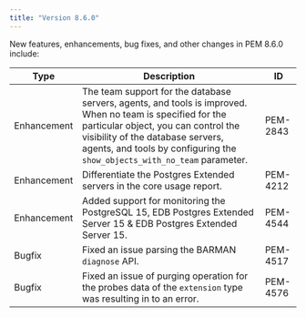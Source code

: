 ```yaml
---
title: "Version 8.6.0"
---
```


New features, enhancements, bug fixes, and other changes in PEM 8.6.0 include:

| Type         | Description                                                                                                                                                                                                                                                          | ID        |
| ------------ | ---------------------------------------------------------------------------------------------------------------------------------------------------------------------------------------------------------------------------------------------------------------------| --------- |
| Enhancement  | The team support for the database servers, agents, and tools is improved. When no team is specified for the particular object, you can control the visibility of the database servers, agents, and tools by configuring the `show_objects_with_no_team` parameter.   | PEM-2843  |
| Enhancement  | Differentiate the Postgres Extended servers in the core usage report.                                                                                                                                                                                                | PEM-4212  |
| Enhancement  | Added support for monitoring the PostgreSQL 15, EDB Postgres Extended Server 15 & EDB Postgres Extended Server 15.                                                                                                                                                   | PEM-4544  |
| Bugfix       | Fixed an issue parsing the BARMAN `diagnose` API.                                                                                                                                                                                                                    | PEM-4517  |
| Bugfix       | Fixed an issue of purging operation for the probes data of the `extension` type was resulting in to an error.                                                                                                                                                        | PEM-4576  |